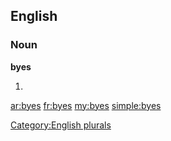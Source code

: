 ==English==

===Noun===
'''byes'''

# {{plural of|[[bye]]}}

[[Category:English plurals]]

[[ar:byes]]
[[fr:byes]]
[[my:byes]]
[[simple:byes]]